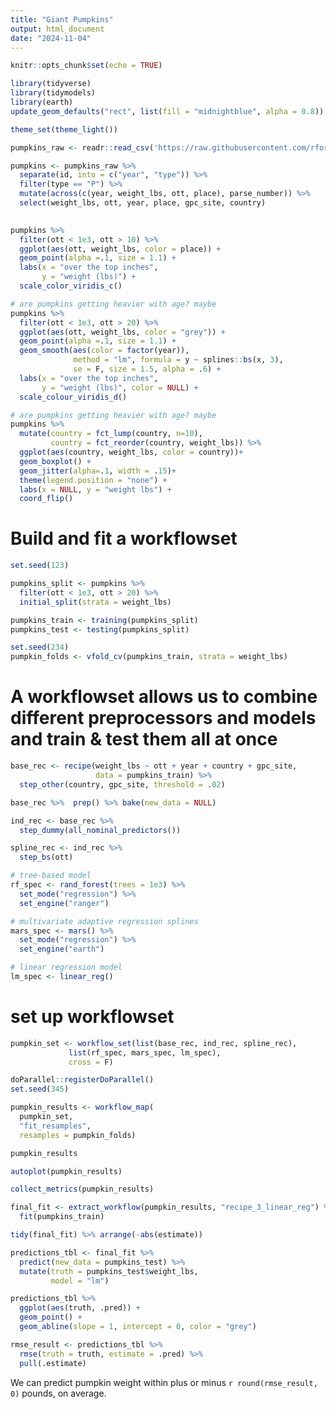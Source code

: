 ```yaml
---
title: "Giant Pumpkins"
output: html_document
date: "2024-11-04"
---
```


```r
knitr::opts_chunk$set(echo = TRUE)

library(tidyverse)
library(tidymodels)
library(earth)
update_geom_defaults("rect", list(fill = "midnightblue", alpha = 0.8))

theme_set(theme_light())
```

```r
pumpkins_raw <- readr::read_csv('https://raw.githubusercontent.com/rfordatascience/tidytuesday/master/data/2021/2021-10-19/pumpkins.csv')
```

```r
pumpkins <- pumpkins_raw %>% 
  separate(id, into = c("year", "type")) %>% 
  filter(type == "P") %>% 
  mutate(across(c(year, weight_lbs, ott, place), parse_number)) %>% 
  select(weight_lbs, ott, year, place, gpc_site, country)
  
```

```r
pumpkins %>% 
  filter(ott < 1e3, ott > 10) %>% 
  ggplot(aes(ott, weight_lbs, color = place)) + 
  geom_point(alpha =.1, size = 1.1) + 
  labs(x = "over the top inches",
       y = "weight (lbs)") + 
  scale_color_viridis_c()

```

```r
# are pumpkins getting heavier with age? maybe
pumpkins %>% 
  filter(ott < 1e3, ott > 20) %>% 
  ggplot(aes(ott, weight_lbs, color = "grey")) + 
  geom_point(alpha =.1, size = 1.1) + 
  geom_smooth(aes(color = factor(year)),
              method = "lm", formula = y ~ splines::bs(x, 3),
              se = F, size = 1.5, alpha = .6) +
  labs(x = "over the top inches",
       y = "weight (lbs)", color = NULL) + 
  scale_colour_viridis_d()

```

```r
# are pumpkins getting heavier with age? maybe
pumpkins %>% 
  mutate(country = fct_lump(country, n=10),
         country = fct_reorder(country, weight_lbs)) %>% 
  ggplot(aes(country, weight_lbs, color = country))+
  geom_boxplot() +
  geom_jitter(alpha=.1, width = .15)+
  theme(legend.position = "none") +
  labs(x = NULL, y = "weight lbs") + 
  coord_flip()

```

# Build and fit a workflowset
```r
set.seed(123)

pumpkins_split <- pumpkins %>% 
  filter(ott < 1e3, ott > 20) %>% 
  initial_split(strata = weight_lbs)

pumpkins_train <- training(pumpkins_split)
pumpkins_test <- testing(pumpkins_split)

set.seed(234)
pumpkin_folds <- vfold_cv(pumpkins_train, strata = weight_lbs)

```

# A workflowset allows us to combine different preprocessors and models and train & test them all at once
```r
base_rec <- recipe(weight_lbs ~ ott + year + country + gpc_site, 
                   data = pumpkins_train) %>% 
  step_other(country, gpc_site, threshold = .02)

base_rec %>%  prep() %>% bake(new_data = NULL)

ind_rec <- base_rec %>% 
  step_dummy(all_nominal_predictors())

spline_rec <- ind_rec %>% 
  step_bs(ott)


```

```r
# tree-based model
rf_spec <- rand_forest(trees = 1e3) %>% 
  set_mode("regression") %>% 
  set_engine("ranger")

# multivariate adaptive regression splines
mars_spec <- mars() %>% 
  set_mode("regression") %>% 
  set_engine("earth")

# linear regression model
lm_spec <- linear_reg()

```

# set up workflowset
```r
pumpkin_set <- workflow_set(list(base_rec, ind_rec, spline_rec),
             list(rf_spec, mars_spec, lm_spec),
             cross = F)

```

```r
doParallel::registerDoParallel()
set.seed(345)

pumpkin_results <- workflow_map(
  pumpkin_set,
  "fit_resamples",
  resamples = pumpkin_folds)

pumpkin_results
```

```r
autoplot(pumpkin_results)

```

```r
collect_metrics(pumpkin_results)
```

```r
final_fit <- extract_workflow(pumpkin_results, "recipe_3_linear_reg") %>% 
  fit(pumpkins_train)

tidy(final_fit) %>% arrange(-abs(estimate))
```

```r
predictions_tbl <- final_fit %>% 
  predict(new_data = pumpkins_test) %>% 
  mutate(truth = pumpkins_test$weight_lbs,
         model = "lm")

predictions_tbl %>% 
  ggplot(aes(truth, .pred)) + 
  geom_point() + 
  geom_abline(slope = 1, intercept = 0, color = "grey")

```

```r
rmse_result <- predictions_tbl %>%
  rmse(truth = truth, estimate = .pred) %>% 
  pull(.estimate)

```
We can predict pumpkin weight within plus or minus `r round(rmse_result, 0)` pounds, on average.




